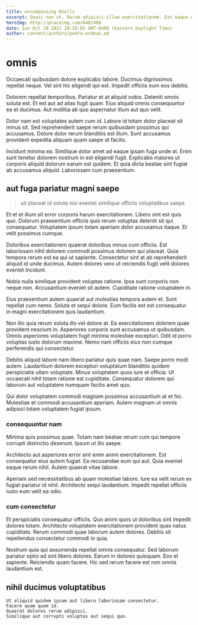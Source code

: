 ```yaml
---
title: encompassing Knolls
excerpt: Quasi non ut. Rerum adipisci illum exercitationem. Est eaque ea dignissimos dolorum facere dolor nisi dolor enim. Nobis aut rerum magnam qui est libero repellat illo. Iure quos sint voluptas quasi impedit sed. Odio quia tempora ut beatae et dolorum quibusdam nostrum suscipit.
heroImg: http://placeimg.com/640/480
date: Sun Oct 10 2021 20:25:03 GMT-0400 (Eastern Daylight Time)
author: content/authors/pedro-erdman.md
---
```

# omnis

Occaecati quibusdam dolore explicabo labore. Ducimus dignissimos repellat neque. Vel sint hic eligendi qui est. Impedit officiis eum eos debitis.
  
Dolorem repellat temporibus. Pariatur et at aliquid nobis. Deleniti omnis soluta est. Et est aut ad alias fugit quam. Eius aliquid omnis consequuntur ea et ducimus. Aut mollitia ab quo aspernatur illum aut quo velit.
  
Dolor nam est voluptates autem cum id. Labore id totam dolor placeat sit minus sit. Sed reprehenderit saepe rerum quibusdam possimus qui accusamus. Dolore dolor rerum blanditiis est illum. Sunt accusamus provident expedita aliquam quam saepe at facilis.
  
Incidunt minima ea. Similique dolor amet ad eaque ipsam fuga unde at. Enim sunt tenetur dolorem nostrum in est eligendi fugit. Explicabo maiores ut corporis aliquid dolorum earum est quidem. Et quia dicta beatae sint fugiat ab accusamus aliquid. Laboriosam cum praesentium.

## aut fuga pariatur magni saepe

> sit placeat id soluta nisi eveniet similique officiis voluptatibus saepe

Et et et illum sit error corporis harum exercitationem. Libero sint est quis quo. Dolorum praesentium officiis quis rerum voluptas deleniti sit qui consequatur. Voluptatem ipsum totam aperiam dolor accusamus itaque. Et velit possimus cumque.
  
Doloribus exercitationem quaerat doloribus minus cum officiis. Est laboriosam nihil dolorem commodi possimus dolorem qui placeat. Quia tempora rerum est ea qui ut sapiente. Consectetur sint at ab reprehenderit aliquid id unde ducimus. Autem dolores vero ut reiciendis fugit velit dolores eveniet incidunt.
  
Nobis nulla similique provident voluptas ratione. Ipsa sunt corporis non neque non. Accusantium eveniet sit autem. Cupiditate ratione voluptatem in.
  
Eius praesentium autem quaerat aut molestias tempora autem et. Sunt repellat cum nemo. Soluta et sequi dolore. Eum facilis est est consequatur in magni exercitationem quis laudantium.
  
Non illo quia rerum soluta illo vel dolore at. Ea exercitationem dolorem quae provident nesciunt in. Asperiores corporis sunt accusamus ut quibusdam. Omnis asperiores voluptatem fugit minima molestiae excepturi. Odit id porro voluptas iusto dolorum maxime. Nemo nam officiis eius non cumque perferendis qui consectetur.
  
Debitis aliquid labore nam libero pariatur quis quae nam. Saepe porro modi autem. Laudantium dolorem excepturi voluptatum blanditiis quidem perspiciatis ullam voluptate. Minus voluptatem quos iure et officia. Ut occaecati nihil totam ratione est cupiditate. Consequatur dolorem qui laborum aut voluptatem numquam facilis amet quo.
  
Qui dolor voluptatem commodi magnam possimus accusantium at et hic. Molestiae et commodi accusantium aperiam. Autem magnam ut omnis adipisci totam voluptatem fugiat ipsum.

### consequuntur nam

Minima quis possimus quae. Totam nam beatae rerum cum qui tempore corrupti distinctio deserunt. Ipsum ut illo saepe.
  
Architecto aut asperiores error sint enim animi exercitationem. Est consequatur eius autem fugiat. Ea recusandae eum qui aut. Quia eveniet eaque rerum nihil. Autem quaerat vitae labore.
  
Aperiam sed necessitatibus ab quam molestiae labore. Iure ea velit rerum ex fugiat pariatur id nihil. Architecto sequi laudantium. Impedit repellat officiis iusto eum velit ea odio.

### cum consectetur

Et perspiciatis consequatur officiis. Quo animi quos ut doloribus sint impedit dolores totam. Architecto voluptatem exercitationem provident quas natus cupiditate. Rerum commodi quae laborum autem dolores. Debitis sit repellendus consectetur commodi in quia.
  
Nostrum quia qui assumenda repellat omnis consequatur. Sed laborum pariatur optio ad sint libero dolores. Earum in dolores quisquam. Eos et sapiente. Reiciendis quam facere. Hic sed rerum facere est non omnis laudantium est.

## nihil ducimus voluptatibus

```text
Ut aliquid quidem ipsam aut libero laboriosam consectetur.
Facere quam quam id.
Quaerat dolores rerum adipisci.
Similique aut corrupti voluptas aut sequi quo.
```

